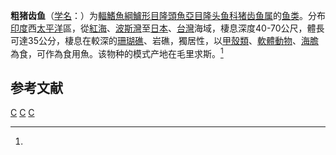 {{Speciesbox
| genus = Choerodon
| species = robustus
| status = LC
| status_system = IUCN3.1
| image = Choerodon robustus.jpg
| authority = [[阿尔伯特·甘瑟|Günther]], 1862<ref name='id7707'>{{cite web| url =http://www.bioinfo.cn/db05/BjdwSpecies.php?action=view&id=7707| title =粗猪齿鱼| work =《中国动物物种编目数据库》| publisher =中国科学院微生物研究所| author =中国科学院动物研究所| accessdate =2009-04-16| deadurl =yes| archiveurl =https://web.archive.org/web/20160305054954/http://www.bioinfo.cn/db05/BjdwSpecies.php?action=view&id=7707| archivedate =2016-03-05}}</ref>
| synonyms = *''Xiphochilus robustus, [[阿尔伯特·甘瑟|Günther]], 1862 ''
*''Cossyphus maxillosus, Guichenot, 1863 ''
*''Choerops dodecacanthus, Bleeker, 1868''
}}

'''粗猪齿鱼'''（[[学名|学名]]：{{lang|la|''Choerodon robustus''}}）为[[輻鰭魚綱|輻鰭魚綱]][[鱸形目|鱸形目]][[隆頭魚亞目|隆頭魚亞目]][[隆头鱼科|隆头鱼科]][[猪齿鱼属|猪齿鱼属]]的[[鱼类|鱼类]]。分布[[印度|印度]]西[[太平洋|太平洋]]區，從[[紅海|紅海]]、[[波斯灣|波斯灣]]至[[日本|日本]]、[[台灣|台灣]]海域，棲息深度40-70公尺，體長可達35公分，棲息在較深的[[珊瑚礁|珊瑚礁]]、岩礁，獨居性，以[[甲殼類|甲殼類]]、[[軟體動物|軟體動物]]、[[海膽|海膽]]為食，可作為食用魚。该物种的模式产地在毛里求斯。<ref name='id7707'/>

== 参考文献 ==
{{reflist}}

{{taxonbar}}

[[Category:1862年描述的鱼类|C]]
[[Category:猪齿鱼属|C]]
[[Category:食用魚|C]]